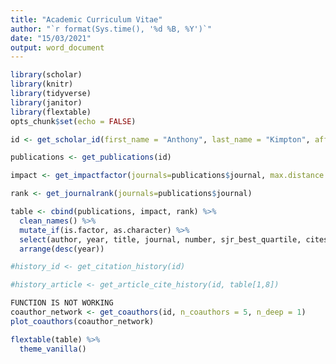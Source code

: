 ```yaml
---
title: "Academic Curriculum Vitae"
author: "`r format(Sys.time(), '%d %B, %Y')`"
date: "15/03/2021"
output: word_document
---
```


```r
library(scholar)
library(knitr)
library(tidyverse)
library(janitor)
library(flextable)
opts_chunk$set(echo = FALSE)

id <- get_scholar_id(first_name = "Anthony", last_name = "Kimpton", affiliation = NA)

publications <- get_publications(id)

impact <- get_impactfactor(journals=publications$journal, max.distance = 0.1)

rank <- get_journalrank(journals=publications$journal)

table <- cbind(publications, impact, rank) %>%
  clean_names() %>% 
  mutate_if(is.factor, as.character) %>% 
  select(author, year, title, journal, number, sjr_best_quartile, cites, impact_factor, eigenfactor) %>% 
  arrange(desc(year))

#history_id <- get_citation_history(id)

#history_article <- get_article_cite_history(id, table[1,8])
```


```r
FUNCTION IS NOT WORKING
coauthor_network <- get_coauthors(id, n_coauthors = 5, n_deep = 1)
plot_coauthors(coauthor_network)
```

```r
flextable(table) %>% 
  theme_vanilla()
```

